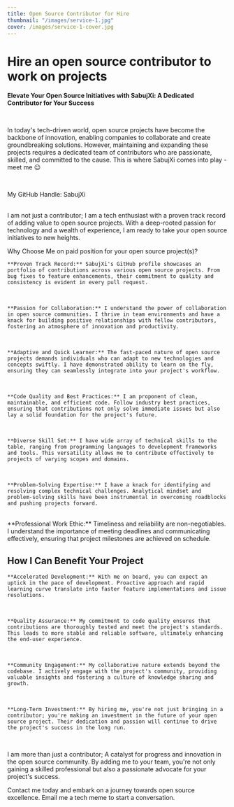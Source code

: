 ```yaml
---
title: Open Source Contributor for Hire
thumbnail: "/images/service-1.jpg"
cover: /images/service-1-cover.jpg
---
```

# Hire an open source contributor to work on projects

**Elevate Your Open Source Initiatives with SabujXi: A Dedicated Contributor for Your Success**

<br />

In today's tech-driven world, open source projects have become the backbone of innovation, enabling companies to collaborate and create groundbreaking solutions. However, maintaining and expanding these projects requires a dedicated team of contributors who are passionate, skilled, and committed to the cause. This is where SabujXi comes into play - meet me 😉

<br />

My GitHub Handle: SabujXi

<br />
I am not just a contributor; I am a tech enthusiast with a proven track record of adding value to open source projects. With a deep-rooted passion for technology and a wealth of experience, I am ready to take your open source initiatives to new heights.

<br />

Why Choose Me on paid position for your open source project(s)?
<br />

    **Proven Track Record:** SabujXi's GitHub profile showcases an portfolio of contributions across various open source projects. From bug fixes to feature enhancements, their commitment to quality and consistency is evident in every pull request.

<br />

    **Passion for Collaboration:** I understand the power of collaboration in open source communities. I thrive in team environments and have a knack for building positive relationships with fellow contributors, fostering an atmosphere of innovation and productivity.

<br />

    **Adaptive and Quick Learner:** The fast-paced nature of open source projects demands individuals who can adapt to new technologies and concepts swiftly. I have demonstrated ability to learn on the fly, ensuring they can seamlessly integrate into your project's workflow.

<br />

    **Code Quality and Best Practices:** I am proponent of clean, maintainable, and efficient code. Follow industry best practices, ensuring that contributions not only solve immediate issues but also lay a solid foundation for the project's future.

<br />

    **Diverse Skill Set:** I have wide array of technical skills to the table, ranging from programming languages to development frameworks and tools. This versatility allows me to contribute effectively to projects of varying scopes and domains.

<br />

    **Problem-Solving Expertise:** I have a knack for identifying and resolving complex technical challenges. Analytical mindset and problem-solving skills have been instrumental in overcoming roadblocks and pushing projects forward.

<br />
    **Professional Work Ethic:** Timeliness and reliability are non-negotiables. I understand the importance of meeting deadlines and communicating effectively, ensuring that project milestones are achieved on schedule.

## How I Can Benefit Your Project

    **Accelerated Development:** With me on board, you can expect an uptick in the pace of development. Proactive approach and rapid learning curve translate into faster feature implementations and issue resolutions.

<br />

    **Quality Assurance:** My commitment to code quality ensures that contributions are thoroughly tested and meet the project's standards. This leads to more stable and reliable software, ultimately enhancing the end-user experience.

<br />

    **Community Engagement:** My collaborative nature extends beyond the codebase. I actively engage with the project's community, providing valuable insights and fostering a culture of knowledge sharing and growth.

<br />

    **Long-Term Investment:** By hiring me, you're not just bringing in a contributor; you're making an investment in the future of your open source project. Their dedication and passion will continue to drive the project's success in the long run.

<br />

I am more than just a contributor; A catalyst for progress and innovation in the open source community. By adding me to your team, you're not only gaining a skilled professional but also a passionate advocate for your project's success.

Contact me today and embark on a journey towards open source excellence. Email me a tech meme to start a conversation.
